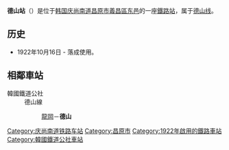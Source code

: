 {{unreferenced|time=2014-12-01T01:35:26+00:00}}
{{朝鮮半島車站資訊
|公司色 = #0066b3
|文字色 = 
|站名 = 德山站<br />{{lang|en|Deoksan}}
|圖片 =
|pxl = 
|圖片說明 =
|車站編號 = 
|前一站 = [[龙冈站_(庆尚南道)|龙冈]]
|前一站距離 = 4.9
|後一站距離 = 
|後一站 = 
|距離 =8.2
|起點站 = [[昌原站|昌原]]
|所屬路線 = [[德山线|德山线]]
|諺文 = 덕산역
|朝鮮漢字 = 德山驛
|文觀部式 =Deoksan-yeok 
|馬-賴式 =
|副站名 = 
|停站路線數 = 
|所屬公司 = [[韩国铁道公社|韩国铁道公社]]
|所在地 =[[庆尚南道|庆尚南道]][[昌原市|昌原市]][[義昌區|義昌區]][[东邑|东邑]]
|車站構造 = 地面車站
|月台配置 = 1面2线
|啟用年月日 =1922年10月16日 
|廢站年月日 = 
|上下車人次 =
|統計年度 =
|轉車 = 
|備註 = 
|全寬備註 = 
}}

'''德山站'''（{{kor|諺=덕산역|漢=德山驛|羅=Deoksan yeok|f=y}}）是位于[[韩国|韩国]][[庆尚南道|庆尚南道]][[昌原市|昌原市]][[義昌區|義昌區]][[东邑|东邑]]的一座[[鐵路站|鐵路站]]，属于[[德山线|德山线]]。

== 历史 ==
*1922年10月16日 - 落成使用。

== 相鄰車站 ==
;韓國鐵道公社
:德山線
::[[龍岡站_(慶尚南道)|龍岡]]－'''德山'''

{{德山线}}

[[Category:庆尚南道铁路车站|Category:庆尚南道铁路车站]]
[[Category:昌原市|Category:昌原市]]
[[Category:1922年啟用的鐵路車站|Category:1922年啟用的鐵路車站]]
[[Category:韓國鐵道公社車站|Category:韓國鐵道公社車站]]